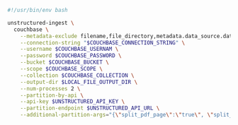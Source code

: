```bash CLI
#!/usr/bin/env bash

unstructured-ingest \
  couchbase \
    --metadata-exclude filename,file_directory,metadata.data_source.date_processed \
    --connection-string "$COUCHBASE_CONNECTION_STRING" \
    --username $COUCHBASE_USERNAM \
    --password $COUCHBASE_PASSWORD \
    --bucket $COUCHBASE_BUCKET \
    --scope $COUCHBASE_SCOPE \
    --collection $COUCHBASE_COLLECTION \
    --output-dir $LOCAL_FILE_OUTPUT_DIR \
    --num-processes 2 \
    --partition-by-api \
    --api-key $UNSTRUCTURED_API_KEY \
    --partition-endpoint $UNSTRUCTURED_API_URL \
    --additional-partition-args="{\"split_pdf_page\":\"true\", \"split_pdf_allow_failed\":\"true\", \"split_pdf_concurrency_level\": 15}" \
```
